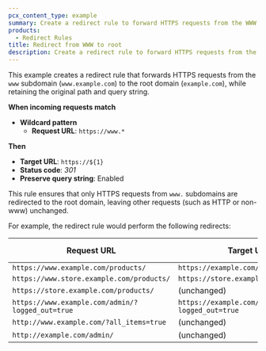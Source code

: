 ```yaml
---
pcx_content_type: example
summary: Create a redirect rule to forward HTTPS requests from the WWW subdomain to the root (also known as the “apex” or “naked” domain).
products:
  - Redirect Rules
title: Redirect from WWW to root
description: Create a redirect rule to forward HTTPS requests from the WWW subdomain to the root (also known as the “apex” or “naked” domain).
---
```



This example creates a redirect rule that forwards HTTPS requests from the `www` subdomain (`www.example.com`) to the root domain (`example.com`), while retaining the original path and query string.

<Example>

**When incoming requests match**

- **Wildcard pattern**
  - **Request URL**: `https://www.*`

**Then**

- **Target URL**: `https://${1}`
- **Status code**: _301_
- **Preserve query string**: Enabled

</Example>

This rule ensures that only HTTPS requests from `www.` subdomains are redirected to the root domain, leaving other requests (such as HTTP or non-www) unchanged.

For example, the redirect rule would perform the following redirects:

| Request URL                                       | Target URL                                         | Status code |
| ------------------------------------------------- | -------------------------------------------------- | ----------- |
| `https://www.example.com/products/`               | `https://example.com/products/`                    | `301`       |
| `https://www.store.example.com/products/`         | `https://store.example.com/products/`              | `301`       |
| `https://store.example.com/products/`             | (unchanged)                                        | n/a         |
| `https://www.example.com/admin/?logged_out=true`  | `https://example.com/admin/?logged_out=true`       | `301`       |
| `http://www.example.com/?all_items=true`          | (unchanged)                                        | n/a         |
| `http://example.com/admin/`                       | (unchanged)                                        | n/a         |